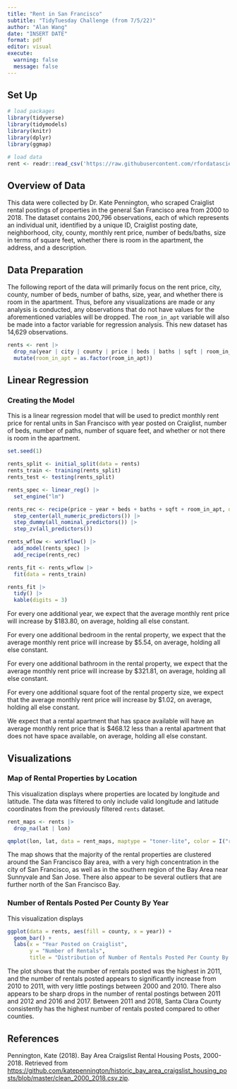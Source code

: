 ```yaml
---
title: "Rent in San Francisco"
subtitle: "TidyTuesday Challenge (from 7/5/22)"
author: "Alan Wang"
date: "INSERT DATE"
format: pdf
editor: visual
execute:
  warning: false
  message: false
---
```


## Set Up

```r
# load packages
library(tidyverse)
library(tidymodels) 
library(knitr) 
library(dplyr)
library(ggmap)

# load data
rent <- readr::read_csv('https://raw.githubusercontent.com/rfordatascience/tidytuesday/master/data/2022/2022-07-05/rent.csv')
```

## Overview of Data

This data were collected by Dr. Kate Pennington, who scraped Craiglist rental postings of properties in the general San Francisco area from 2000 to 2018. The dataset contains 200,796 observations, each of which represents an individual unit, identified by a unique ID, Craiglist posting date, neighborhood, city, county, monthly rent price, number of beds/baths, size in terms of square feet, whether there is room in the apartment, the address, and a description.

## Data Preparation

The following report of the data will primarily focus on the rent price, city, county, number of beds, number of baths, size, year, and whether there is room in the apartment. Thus, before any visualizations are made or any analysis is conducted, any observations that do not have values for the aforementioned variables will be dropped. The `room_in_apt` variable will also be made into a factor variable for regression analysis. This new dataset has 14,629 observations.

```r
rents <- rent |>
  drop_na(year | city | county | price | beds | baths | sqft | room_in_apt) |>
  mutate(room_in_apt = as.factor(room_in_apt))
```

## Linear Regression

### Creating the Model

This is a linear regression model that will be used to predict monthly rent price for rental units in San Francisco with year posted on Craiglist, number of beds, number of paths, number of square feet, and whether or not there is room in the apartment.

```r
set.seed(1)

rents_split <- initial_split(data = rents)
rents_train <- training(rents_split)
rents_test <- testing(rents_split) 
```

```r
rents_spec <- linear_reg() |>
  set_engine("lm")
```

```r
rents_rec <- recipe(price ~ year + beds + baths + sqft + room_in_apt, data = rents) |> 
  step_center(all_numeric_predictors()) |>
  step_dummy(all_nominal_predictors()) |> 
  step_zv(all_predictors()) 
```

```r
rents_wflow <- workflow() |>
  add_model(rents_spec) |>
  add_recipe(rents_rec)
```

```r
rents_fit <- rents_wflow |>
  fit(data = rents_train)

rents_fit |>
  tidy() |>
  kable(digits = 3)
```

For every one additional year, we expect that the average monthly rent price will increase by \$183.80, on average, holding all else constant.

For every one additional bedroom in the rental property, we expect that the average monthly rent price will increase by \$5.54, on average, holding all else constant.

For every one additional bathroom in the rental property, we expect that the average monthly rent price will increase by \$321.81, on average, holding all else constant.

For every one additional square foot of the rental property size, we expect that the average monthly rent price will increase by \$1.02, on average, holding all else constant.

We expect that a rental apartment that has space available will have an average monthly rent price that is \$468.12 less than a rental apartment that does not have space available, on average, holding all else constant.

## Visualizations

### Map of Rental Properties by Location

This visualization displays where properties are located by longitude and latitude. The data was filtered to only include valid longitude and latitude coordinates from the previously filtered `rents` dataset.

```r
rent_maps <- rents |>
  drop_na(lat | lon)
```

```r
qmplot(lon, lat, data = rent_maps, maptype = "toner-lite", color = I("red"), zoom = 8)
```

The map shows that the majority of the rental properties are clustered around the San Francisco Bay area, with a very high concentration in the city of San Francisco, as well as in the southern region of the Bay Area near Sunnyvale and San Jose. There also appear to be several outliers that are further north of the San Francisco Bay.

### **Number of Rentals Posted Per County By Year** 

This visualization displays

```r
ggplot(data = rents, aes(fill = county, x = year)) +
  geom_bar() +
  labs(x = "Year Posted on Craiglist",
       y = "Number of Rentals",
       title = "Distribution of Number of Rentals Posted Per County By Year")
```

The plot shows that the number of rentals posted was the highest in 2011, and the number of rentals posted appears to significantly increase from 2010 to 2011, with very little postings between 2000 and 2010. There also appears to be sharp drops in the number of rental postings between 2011 and 2012 and 2016 and 2017. Between 2011 and 2018, Santa Clara County consistently has the highest number of rentals posted compared to other counties.

## References

Pennington, Kate (2018). Bay Area Craigslist Rental Housing Posts, 2000-2018. Retrieved from <https://github.com/katepennington/historic_bay_area_craigslist_housing_posts/blob/master/clean_2000_2018.csv.zip>.
